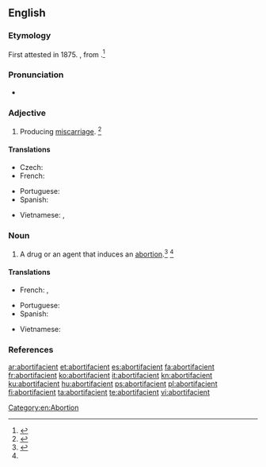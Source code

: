 ==English==

===Etymology===
First attested in 1875. {{suffix|abortion|facient|t2=causing an|lang=en}}, from {{etyl|la|en}} {{term|facere||to make|lang=la}}.<ref name=Taber>{{reference-book | last =| first = | authorlink =  | coauthors =  | editor =Thomas, Clayton L.  | others =  | title =Taber's Encyclopedic Medical Dictionary | origdate =  | origyear = 1940| origmonth =  | url =  | format =  | accessdate =  | accessyear =  | accessmonth =  | edition = 5th | date =  | year =1993| month =  | publisher =F. A. Davis Company  | location =Philadelphia, PA | language =  | id =  | doi = | isbn =0-8036-8313-8 | lccn = | ol = | pages =7| chapter =  | chapterurl =  | quote =}}</ref>

===Pronunciation===
* {{a|US}} {{IPA|/əˌbɔɹ.təˈfeɪ.ʃn̩t/|/əˌbɔɹ.tɪˈfeɪ.ʃn̩t/|lang=en}}

===Adjective===
{{en-adj}}

# Producing [[miscarriage]]. {{defdate|First attested in the mid 19<sup>th</sup> century.}}<ref name=SOED>{{R:SOED5|page=7}}</ref>

====Translations====
{{trans-top|producing miscarriage}}
* Czech: {{t|cs|abortivní|m|f|n}}
* French: {{t+|fr|abortif}}
{{trans-mid}}
* Portuguese: {{t+|pt|abortivo}}
* Spanish: {{t+|es|abortivo}}
{{trans-bottom}}

{{checktrans-top}}
* Vietnamese: {{t-check|vi|phá thai}}, {{t-check|vi|làm sẩy thai}}
{{checktrans-bottom}}

===Noun===
{{en-noun}}

# {{context|pharmacology|lang=en}} A drug or an agent that induces an [[abortion]].<ref>{{R:MW3 1976|page=5}}</ref> {{defdate|First attested in the mid 19<sup>th</sup> century.}}<ref name=SOED/>

====Translations====
{{trans-top|agent that causes premature delivery}}
* French: {{t+|fr|abortif|m}}, {{t|fr|remède abortif|m}}
{{trans-mid}}
* Portuguese: {{t+|pt|abortivo}}
* Spanish: {{t+|es|abortivo|m}}
{{trans-bottom}}

{{checktrans-top}}
* Vietnamese: {{t-check|vi|thuốc phá thai}}
{{checktrans-bottom}}

===References===
<references/>

[[Category:en:Abortion]]

[[ar:abortifacient]]
[[et:abortifacient]]
[[es:abortifacient]]
[[fa:abortifacient]]
[[fr:abortifacient]]
[[ko:abortifacient]]
[[it:abortifacient]]
[[kn:abortifacient]]
[[ku:abortifacient]]
[[hu:abortifacient]]
[[ps:abortifacient]]
[[pl:abortifacient]]
[[fi:abortifacient]]
[[ta:abortifacient]]
[[te:abortifacient]]
[[vi:abortifacient]]